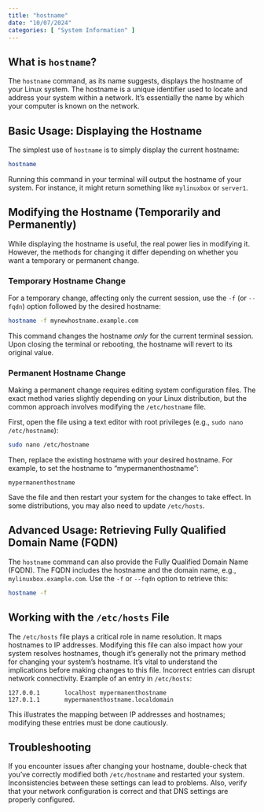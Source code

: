 ```yaml
---
title: "hostname"
date: "10/07/2024"
categories: [ "System Information" ]
---
```

## What is `hostname`?

The `hostname` command, as its name suggests, displays the hostname of your Linux system. The hostname is a unique identifier used to locate and address your system within a network.  It's essentially the name by which your computer is known on the network.


## Basic Usage: Displaying the Hostname

The simplest use of `hostname` is to simply display the current hostname:

```bash
hostname
```

Running this command in your terminal will output the hostname of your system. For instance, it might return something like `mylinuxbox` or `server1`.


## Modifying the Hostname (Temporarily and Permanently)

While displaying the hostname is useful, the real power lies in modifying it.  However, the methods for changing it differ depending on whether you want a temporary or permanent change.

### Temporary Hostname Change

For a temporary change, affecting only the current session, use the `-f` (or `--fqdn`) option followed by the desired hostname:


```bash
hostname -f mynewhostname.example.com
```

This command changes the hostname *only* for the current terminal session. Upon closing the terminal or rebooting, the hostname will revert to its original value.


### Permanent Hostname Change

Making a permanent change requires editing system configuration files. The exact method varies slightly depending on your Linux distribution, but the common approach involves modifying the `/etc/hostname` file.

First, open the file using a text editor with root privileges (e.g., `sudo nano /etc/hostname`):


```bash
sudo nano /etc/hostname
```

Then, replace the existing hostname with your desired hostname.  For example, to set the hostname to "mypermanenthostname":

```
mypermanenthostname
```

Save the file and then restart your system for the changes to take effect.  In some distributions, you may also need to update `/etc/hosts`.


## Advanced Usage:  Retrieving Fully Qualified Domain Name (FQDN)


The `hostname` command can also provide the Fully Qualified Domain Name (FQDN).  The FQDN includes the hostname and the domain name, e.g., `mylinuxbox.example.com`.  Use the `-f` or `--fqdn` option to retrieve this:

```bash
hostname -f
```

##  Working with the `/etc/hosts` File

The `/etc/hosts` file plays a critical role in name resolution. It maps hostnames to IP addresses.  Modifying this file can also impact how your system resolves hostnames, though it's generally not the primary method for changing your system's hostname.  It's vital to understand the implications before making changes to this file.  Incorrect entries can disrupt network connectivity.  Example of an entry in `/etc/hosts`:

```
127.0.0.1       localhost mypermanenthostname
127.0.1.1       mypermanenthostname.localdomain
```


This illustrates the mapping between IP addresses and hostnames; modifying these entries must be done cautiously.


## Troubleshooting

If you encounter issues after changing your hostname, double-check that you've correctly modified both `/etc/hostname` and restarted your system.   Inconsistencies between these settings can lead to problems.  Also, verify that your network configuration is correct and that DNS settings are properly configured.

